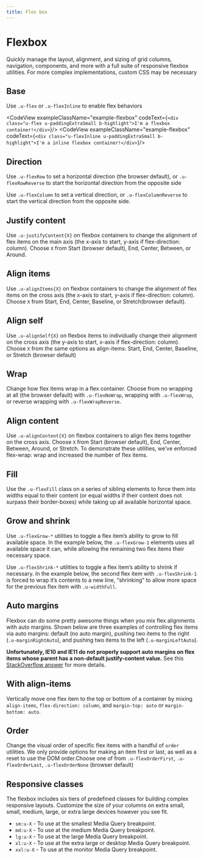 ```yaml
---
title: Flex box
---
```


# Flexbox

Quickly manage the layout, alignment, and sizing of grid columns, navigation, components, and more with a full suite of responsive flexbox utilities. For more complex implementations, custom CSS may be necessary

## Base

Use `.u-flex` or `.u-flexInline` to enable flex behaviors

<CodeView exampleClassName="example-flexbox" codeText={`<div class="u-flex u-paddingExtraSmall b-highlight">I'm a flexbox container!</div>`}/>
<CodeView exampleClassName="example-flexbox" codeText={`<div class="u-flexInline u-paddingExtraSmall b-highlight">I'm a inline flexbox container!</div>`}/>

## Direction

Use `.u-flexRow` to set a horizontal direction (the browser default), or `.u-flexRowReverse` to start the horizontal direction from the opposite side

<CodeView exampleClassName="example-flexbox" codeText={directionRow}/>

Use `.u-flexColumn` to set a vertical direction, or `.u-flexColumnReverse` to start the vertical direction from the opposite side.

<CodeView exampleClassName="example-flexbox" codeText={directionColumn}/>

## Justify content

Use `.u-justifyContent{X}` on flexbox containers to change the alignment of flex items on the main axis (the x-axis to start, y-axis if flex-direction: column). Choose `X` from Start (browser default), End, Center, Between, or Around.

<CodeView exampleClassName="example-flexbox" codeText={justifyContent}/>

## Align items

Use `.u-alignItems{X}` on flexbox containers to change the alignment of flex items on the cross axis (the x-axis to start, y-axis if flex-direction: column). Choose `X` from Start, End, Center, Baseline, or Stretch(browser default).

<CodeView exampleClassName="example-flexbox" codeText={alignItems}/>

## Align self

Use `.u-alignSelf{X}` on flexbox items to individually change their alignment on the cross axis (the y-axis to start, x-axis if flex-direction: column). Choose `X` from the same options as align-items: Start, End, Center, Baseline, or Stretch (browser default)

<CodeView exampleClassName="example-flexbox" codeText={alignSelf}/>

## Wrap

Change how flex items wrap in a flex container. Choose from no wrapping at all (the browser default) with `.u-flexNoWrap`, wrapping with `.u-flexWrap`, or reverse wrapping with `.u-flexWrapReverse`.

<CodeView exampleClassName="example-flexbox" codeText={wrapFlexbox}/>
<CodeView exampleClassName="example-flexbox" codeText={wrapFlexbox2}/>

## Align content

Use `.u-alignContent{X}` on flexbox containers to align flex items together on the cross axis. Choose `X` from Start (browser default), End, Center, Between, Around, or Stretch. To demonstrate these utilities, we’ve enforced flex-wrap: wrap and increased the number of flex items.

<CodeView exampleClassName="example-flexbox" codeText={alignContent}/>

## Fill

Use the `.u-flexFill` class on a series of sibling elements to force them into widths equal to their content (or equal widths if their content does not surpass their border-boxes) while taking up all available horizontal space.

<CodeView exampleClassName="example-flexbox" codeText={fillFlexbox}/>

## Grow and shrink

Use `.u-flexGrow-*`  utilities to toggle a flex item’s ability to grow to fill available space. In the example below, the `.u-flexGrow-1` elements uses all available space it can, while allowing the remaining two flex items their necessary space.

<CodeView exampleClassName="example-flexbox" codeText={growFlexbox}/>

Use `.u-flexShrink-*` utilities to toggle a flex item’s ability to shrink if necessary. In the example below, the second flex item with `.u-flexShrink-1` is forced to wrap it’s contents to a new line, “shrinking” to allow more space for the previous flex item with `.u-widthFull`.

<CodeView exampleClassName="example-flexbox" codeText={shrinkFlexbox}/>

## Auto margins

Flexbox can do some pretty awesome things when you mix flex alignments with auto margins. Shown below are three examples of controlling flex items via auto margins: default (no auto margin), pushing two items to the right (`.u-marginRightAuto`), and pushing two items to the left (`.u-marginLeftAuto`).

**Unfortunately, IE10 and IE11 do not properly support auto margins on flex items whose parent has a non-default justify-content value.** See this [StackOverflow answer][1] for more details.

<CodeView exampleClassName="example-flexbox" codeText={autoMargin}/>

## With align-items

Vertically move one flex item to the top or bottom of a container by mixing `align-items`, `flex-direction: column`, and  `margin-top: auto` or `margin-bottom: auto`.

<CodeView exampleClassName="example-flexbox" codeText={withAlignItem}/>

## Order

Change the visual order of specific flex items with a handful of `order` utilities. We only provide options for making an item first or last, as well as a reset to use the DOM order.Choose one of from `.u-flexOrderFirst`, `.u-flexOrderLast`, `.u-flexOrderNone`  (browser default)

<CodeView exampleClassName="example-flexbox" codeText={orderFlexbox}/>

## Responsive classes

The flexbox includes six tiers of predefined classes for building complex responsive layouts. Customize the size of your columns on extra small, small, medium, large, or extra large devices however you see fit.

* `sm:u-X`  - To use at the smallest Media Query breakpoint.
* `md:u-X`  - To use at the medium Media Query breakpoint.
* `lg:u-X`  - To use at the large Media Query breakpoint.
* `xl:u-X`  - To use at the extra large or desktop Media Query breakpoint.
* `xxl:u-X`  - To use at the monitor Media Query breakpoint.

[1]: https://stackoverflow.com/a/37535548
